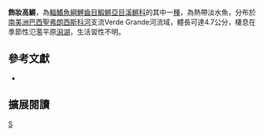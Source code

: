 {{Speciesbox 
| taxon = Hypsolebias radiseriatus
| status = NE
| status_system = IUCN3.1
| authority =  [[Costa|Costa]], 2011
| synonyms = 
}}
'''飾妝高鱂'''，為[[輻鰭魚綱|輻鰭魚綱]][[鯉齒目|鯉齒目]][[鰕鱂亞目|鰕鱂亞目]][[溪鱂科|溪鱂科]]的其中一[[種|種]]，為熱帶淡水魚，分布於[[南美洲|南美洲]][[巴西|巴西]][[聖弗朗西斯科河|聖弗朗西斯科河]]支流Verde Grande河流域，體長可達4.7公分，棲息在季節性氾濫平原[[潟湖|潟湖]]，生活習性不明。
== 參考文獻 ==
*{{FishBase_species|genus=Hypsolebias|species=pterophyllus|year=2014|month=8}}

== 擴展閱讀 ==
{{refbegin}}
{{wikispecies-inline|Hypsolebias pterophyllus|飾妝高鱂}}
{{refend}}
{{Taxonbar|from=Q22103989}}

[[Category:高鱂屬|S]]


{{魚類小作品}}